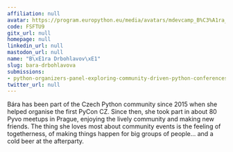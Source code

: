 ```yaml
---
affiliation: null
avatar: https://program.europython.eu/media/avatars/mdevcamp_B%C3%A1ra_bmTMwOL.jpg
code: FSFTU9
gitx_url: null
homepage: null
linkedin_url: null
mastodon_url: null
name: "B\xE1ra Drbohlavov\xE1"
slug: bara-drbohlavova
submissions:
- python-organizers-panel-exploring-community-driven-python-conferences
twitter_url: null
---
```


Bára has been part of the Czech Python community since 2015 when she helped organise the first PyCon CZ. Since then, she took part in about 80 Pyvo meetups in Prague, enjoying the lively community and making new friends. The thing she loves most about community events is the feeling of togetherness, of making things happen for big groups of people... and a cold beer at the afterparty.
